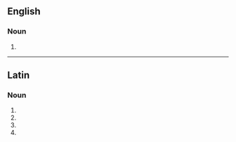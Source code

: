 ==English==

===Noun===
{{head|en|noun form}}

# {{plural of|catena|lang=en}}

----

==Latin==

===Noun===
{{la-noun-form|catēnae|g=f}}

# {{inflection of|catēna||gen|s|lang=la}}
# {{inflection of|catēna||dat|s|lang=la}}
# {{inflection of|catēna||nom|p|lang=la}}
# {{inflection of|catēna||voc|p|lang=la}}